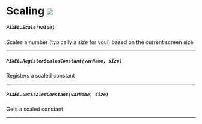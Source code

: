 # Scaling ![](https://raw.githubusercontent.com/Pulsar-Dev/documentation/main/public/client.png)

##### `PIXEL.Scale(value)`
  Scales a number (typically a size for vgui) based on the current screen size

---
##### `PIXEL.RegisterScaledConstant(varName, size)`
  Registers a scaled constant

---
##### `PIXEL.GetScaledConstant(varName, size)`
  Gets a scaled constant

---
